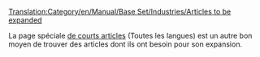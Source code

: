 [[Translation:Category/en/Manual/Base Set/Industries/Articles to be expanded]]
{{en/Bilingual box| fr
| Celle-ci est une liste d''''articles à completer'''.<br/>Les articles avec les modèles {{en/S|fr/Compléter}}, {{en/S|fr/Ébauche}} et {{en/S|fr/Incomplet}} sont automatiquement incorporées ici.
| ''This is a list of '''articles that need to be expanded'''. Please refer to the article for more information.<br/>Articles with {{en/S|fr/Compléter}}, {{en/S|fr/Ébauche}} and {{en/S|fr/Incomplet}} templates automatically go here.''}}


La page spéciale [[Special:Shortpages|de courts articles]] (Toutes les langues) est un autre bon moyen de trouver des articles dont ils ont besoin pour son expansion.


